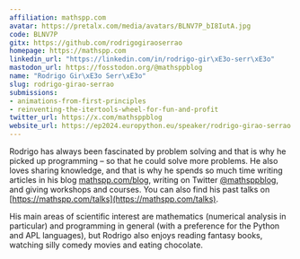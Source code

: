 ```yaml
---
affiliation: mathspp.com
avatar: https://pretalx.com/media/avatars/BLNV7P_bI8IutA.jpg
code: BLNV7P
gitx: https://github.com/rodrigogiraoserrao
homepage: https://mathspp.com
linkedin_url: "https://linkedin.com/in/rodrigo-gir\xE3o-serr\xE3o"
mastodon_url: https://fosstodon.org/@mathsppblog
name: "Rodrigo Gir\xE3o Serr\xE3o"
slug: rodrigo-girao-serrao
submissions:
- animations-from-first-principles
- reinventing-the-itertools-wheel-for-fun-and-profit
twitter_url: https://x.com/mathsppblog
website_url: https://ep2024.europython.eu/speaker/rodrigo-girao-serrao
---
```


Rodrigo has always been fascinated by problem solving and that is why he picked up programming – so that he could solve more problems. He also loves sharing knowledge, and that is why he spends so much time writing articles in his blog [mathspp.com/blog](https://mathspp.com/blog), writing on Twitter [@mathsppblog](https://twitter.com/mathsppblog), and giving workshops and courses. You can also find his past talks on [https://mathspp.com/talks](https://mathspp.com/talks).

His main areas of scientific interest are mathematics (numerical analysis in particular) and programming in general (with a preference for the Python and APL languages), but Rodrigo also enjoys reading fantasy books, watching silly comedy movies and eating chocolate.
